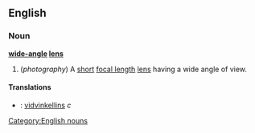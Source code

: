 ==English==
===Noun===
{{wikipedia}}
'''[[wide-angle]] [[lens]]'''
#(''photography'') A [[short]] [[focal length]] [[lens]] having a wide angle of view.
====Translations====
*{{sv}}: [[vidvinkellins]] ''c''
[[Category:English nouns]]